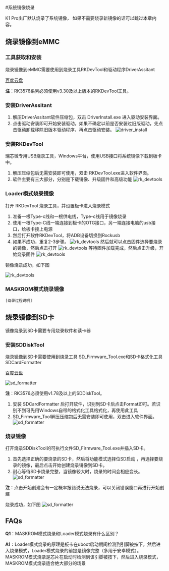 #系统镜像烧录

K1 Pro出厂默认烧录了系统镜像， 如果不需要烧录新镜像的话可以跳过本章内容。

## 烧录镜像到eMMC

### 工具获取和安装

烧录镜像到eMMC需要使用到烧录工具RKDevTool和驱动程序DriverAssitant

[百度云盘](https://pan.baidu.com/s/1xwmlsizqtWEtv2eT6JLYfA?pwd=h9yx)

**注**：RK3576系列必须使用v3.30及以上版本的RKDevTool工具。

### 安装DriverAssitant

1. 解压DriverAssitant软件压缩包，双击 DriverInstall.exe 进入驱动安装界面。
2. 点击驱动安装即可开始安装驱动。如果不确定以前是否安装过旧版驱动，先点击驱动卸载移除旧版本驱动程序，再点击驱动安装。
![driver_install](/img/k1pro/getting-started/driver_install.png)
### 安装RKDevTool

瑞芯微专用USB烧录工具，Windows平台，使用USB接口将系统镜像下载到板卡中。

1. 解压压缩包后无需安装即可使用，双击 RKDevTool.exe进入软件界面。
2. 软件主要有三大部分，分别是下载镜像、升级固件和高级功能
 ![rk_devtools](/img/k1pro/getting-started/rk_devtools.png)  

### Loader模式烧录镜像

打开 RKDevTool 烧录工具，并设置板卡进入烧录模式

1. 准备一根Type-c线和一根供电线，Type-c线用于镜像烧录
2. 使用一根Type-C线一端连接到板卡的OTG接口，另一端连接电脑的usb接口，给板卡接上电源
3. 然后打开软件RKDevTool，将ADB设备切换到Rockusb
4. 如果不成功，重复2-3步骤。
![rk_devtools](/img/k1pro/getting-started/rk_devtools_1.png) 
然后就可以点击固件选择要烧录的镜像，然后点击打开
![rk_devtools](/img/k1pro/getting-started/rk_devtools_2.png) 
等待固件加载完成，然后点击升级，开始烧录固件
![rk_devtools](/img/k1pro/getting-started/rk_devtools_3.png) 

镜像烧录成功，如下图

![rk_devtools](/img/k1pro/getting-started/rk_devtools_4.png) 

### MASKROM模式烧录镜像

```
[烧录过程说明]
```

## 烧录镜像到SD卡

镜像烧录到SD卡需要专用烧录软件和读卡器

### 安装SDDiskTool

烧录镜像到SD卡需要使用到烧录工具 SD_Firmware_Tool.exe和SD卡格式化工具SDCardFormatter

[百度云盘](https://pan.baidu.com/s/1xwmlsizqtWEtv2eT6JLYfA?pwd=h9yx)

![sd_formatter](/img/k1pro/getting-started/sd_formatter.png) 

**注**：RK3576必须使用v1.78及以上的SDDiskTool。

1. 安装 SDCardFormatter 后打开软件，识别到SD卡后点击Format即可。若识别不到可先用Windows自带的格式化工具格式化，再使用此工具
2. SD_Firmware_Tool解压压缩包后无需安装即可使用，双击进入软件界面。
   ![sd_formatter](/img/k1pro/getting-started/sd_tools_1.png)

### 烧录镜像

打开烧录SDDiskTool的可执行文件SD_Firmware_Tool.exe并插入SD卡。

1. 首先选择正确的要烧录的SD卡，然后将功能模式选择位SD启动 ，再选择要烧录的镜像，最后点击开始创建烧录镜像到SD卡。
2. 耐心等待SD卡烧录完整，当镜像较大时，烧录的时间会相应变长。
   ![sd_formatter](/img/k1pro/getting-started/sd_tools_2.png)

**注**：点击开始创建会有一定概率报错说无法烧录，可以关闭错误窗口再进行开始创建

烧录成功，如下图
![sd_formatter](/img/k1pro/getting-started/sd_tools_3.png)



## FAQs

**Q1**：MASKROM模式烧录和Loader模式烧录有什么区别？

**A1**：Loader模式烧录的原理是板卡在uboot启动期间检测到引脚被按下，然后进入烧录模式，Loader模式烧录的前提是镜像完整（多用于安卓模式）。 MASKROM模式烧录是芯片在启动时检测到该引脚被按下，然后进入烧录模式，MASKROM模式烧录适合绝大部分的场景
